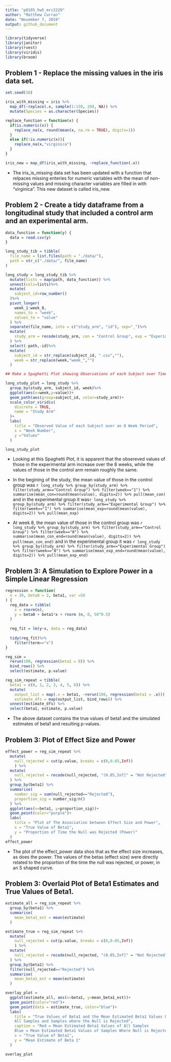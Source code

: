 ```yaml
---
title: "p8105_hw5_mrc2229"
author: "Matthew Curran"
date: "November 7, 2019"
output: github_document
---
```


```r
library(tidyverse)
library(janitor)
library(rvest)
library(viridis)
library(broom)
```

## Problem 1 - Replace the missing values in the iris data set.

```r
set.seed(10)

iris_with_missing = iris %>% 
  map_df(~replace(.x, sample(1:150, 20), NA)) %>%
  mutate(Species = as.character(Species))

replace_function = function(x) {
  if(is.numeric(x)) {
    replace_na(x, round(mean(x, na.rm = TRUE), digits=1))
  }
  else if(!is.numeric(x)){
    replace_na(x,"virginica")
  }
}

iris_new = map_df(iris_with_missing, ~replace_function(.x))
```

* The iris_is_missing data set has been updated with a function that relpaces missing enteries for numeric variables with the mean of non-missing values and missing character variables are filled in with "virginica". This new dataset is called iris_new.


## Problem 2 - Create a tidy dataframe from a longitudinal study that included a control arm and an experimental arm.

```r
data_function = function(y) {
  data = read.csv(y)
}

long_study_tib = tibble(
  file_name = list.files(path = "./data/"),
  path = str_c("./data/", file_name)
)

long_study = long_study_tib %>%
  mutate(lists = map(path, data_function)) %>%
  unnest(cols=lists)%>%
  mutate(
    subject_id=row_number()
  )%>%
  pivot_longer(
    week_1:week_8,
    names_to = "week",
    values_to = "value"
  ) %>%
  separate(file_name, into = c("study_arm", "id"), sep="_")%>%
  mutate(
    study_arm = recode(study_arm, con = "Control Group", exp = "Experimental Group")
  ) %>%
  select(-path,-id)%>%
  mutate(
    subject_id = str_replace(subject_id, ".csv",""),
    week = str_replace(week,"week_","")
  )

## Make a Spaghetti Plot showing Observations of each Subject over Time

long_study_plot = long_study %>%
  group_by(study_arm, subject_id, week)%>%
  ggplot(aes(x=week,y=value))+
  geom_path(aes(group=subject_id, color=study_arm))+
  scale_color_viridis(
    discrete = TRUE,
    name = "Study Arm"
  )+
  labs(
    title = "Observed Value of each Subject over an 8 Week Period",
    x = "Week Number",
    y ="Values"
  ) 

long_study_plot
```

* Looking at this Spaghetti Plot, it is apparent that the obsereved values of those in the experimental arm increase over the 8 weeks, while the values of those in the control arm remain roughly the same.

* In the begining of the study, the mean value of those in the control group was `r long_study %>% group_by(study_arm) %>% filter(study_arm=="Control Group") %>% filter(week=="1") %>% summarise(mean_con=round(mean(value), digits=2)) %>% pull(mean_con)` and in the experimental group it was`r long_study %>% group_by(study_arm) %>% filter(study_arm=="Experimental Group") %>% filter(week=="1") %>% summarise(mean_exp=round(mean(value), digits=2)) %>% pull(mean_exp)`

* At week 8, the mean value of those in the control group was `r long_study %>% group_by(study_arm) %>% filter(study_arm=="Control Group") %>% filter(week=="8") %>% summarise(mean_con_end=round(mean(value), digits=2)) %>% pull(mean_con_end)` and in the experimental group it was `r long_study %>% group_by(study_arm) %>% filter(study_arm=="Experimental Group") %>% filter(week=="8") %>% summarise(mean_exp_end=round(mean(value), digits=2)) %>% pull(mean_exp_end)`

## Problem 3: A Simulation to Explore Power in a Simple Linear Regression

```r
regression = function(
  n = 30, beta0 = 2, beta1, var =50
) {
  reg_data = tibble(
    x = rnorm(n),
    y = beta0 + beta1*x + rnorm (n, 0, 50^0.5)
  )
  
  reg_fit = lm(y~x, data = reg_data)
  
  tidy(reg_fit)%>%
    filter(term=="x")
}

reg_sim = 
  rerun(100, regression(beta1 = 0)) %>%
  bind_rows() %>%
  select(estimate, p.value)

reg_sim_repeat = tibble(
  beta1 = c(0, 1, 2, 3, 4, 5, 6)) %>%
  mutate(
    output_list = map(.x = beta1, ~rerun(100, regression(beta1 = .x))),
    estimate_dfs = map(output_list, bind_rows)) %>%
  unnest(estimate_dfs) %>%
  select(beta1, estimate, p.value)
```

* The above dataset contains the true values of beta1 and the simulated estimates of beta1 and resulting p-values.

## Problem 3: Plot of Effect Size and Power

```r
effect_power = reg_sim_repeat %>%
  mutate(
    null_rejected = cut(p.value, breaks = c(0,0.05,Inf))
    ) %>%
  mutate(
    null_rejected = recode(null_rejected, "(0.05,Inf]" = "Not Rejected", "(0,0.05]" = "Rejected")
  ) %>%
  group_by(beta1) %>%
  summarise(
    number_sig = sum(null_rejected=="Rejected"),
    proportion_sig = number_sig/n()
  ) %>%
  ggplot(aes(x=beta1, y=proportion_sig))+
  geom_point(color="purple")+
  labs(
    title = "Plot of The Association between Effect Size and Power",
    x = "True Value of Beta1",
    y = "Proportion of Time the Null was Rejected (Power)"
  )
effect_power
```

* The plot of the effect_power data shos that as the effect size increases, as does the power. The values of the betas (effect size) were directly related to the proportion of the time the null was rejected, or power, in an S shaped curve.

## Problem 3: Overlaid Plot of Beta1 Estimates and True Values of Beta1.

```r
estimate_all = reg_sim_repeat %>%
  group_by(beta1) %>%
  summarise(
    mean_beta1_est = mean(estimate)
  )

estimate_true = reg_sim_repeat %>%
  mutate(
    null_rejected = cut(p.value, breaks = c(0,0.05,Inf))
    ) %>%
  mutate(
    null_rejected = recode(null_rejected, "(0.05,Inf]" = "Not Rejected", "(0,0.05]" = "Rejected")
  ) %>%
  group_by(beta1) %>%
  filter(null_rejected=="Rejected") %>%
  summarise(
    mean_beta1_est = mean(estimate)
  )

overlay_plot = 
  ggplot(estimate_all, aes(x=beta1, y=mean_beta1_est))+
  geom_point(color="red")+
  geom_point(data = estimate_true, color="blue")+
  labs(
    title = "True Values of Beta1 and the Mean Estimated Beta1 Values both in 
    All Samples and Samples where the Null is Rejected",
    caption = "Red = Mean Estimated Beta1 Values of All Samples 
    Blue = Mean Estimated Beta1 Values of Samples Where Null is Rejected",
    x = "True Value of Beta1",
    y = "Mean Estimate of Beta 1"
  )

overlay_plot
```

